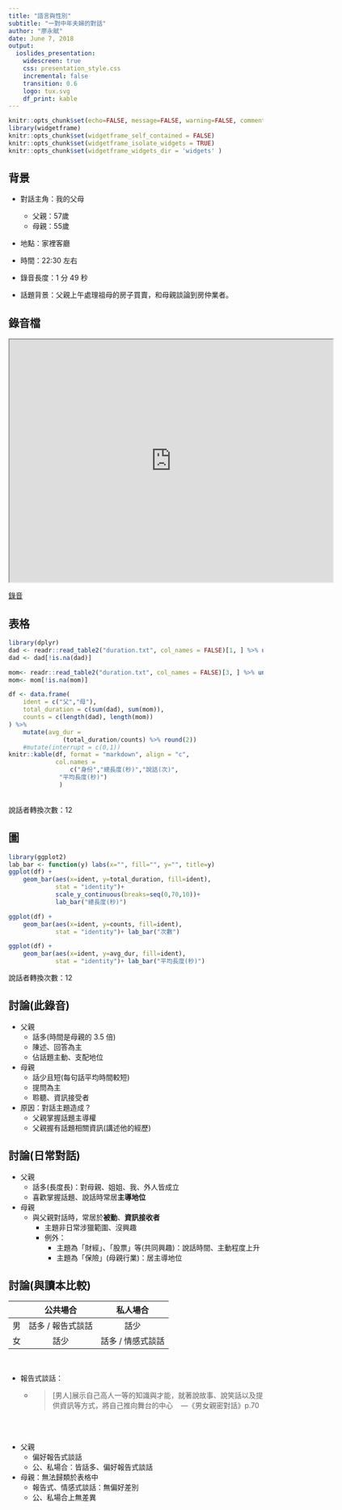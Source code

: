 ```yaml
---
title: "語言與性別"
subtitle: "一對中年夫婦的對話"
author: "廖永賦"
date: June 7, 2018
output:
  ioslides_presentation:
    widescreen: true
    css: presentation_style.css
    incremental: false
    transition: 0.6
    logo: tux.svg
    df_print: kable
---
```


```r
knitr::opts_chunk$set(echo=FALSE, message=FALSE, warning=FALSE, comment="")
library(widgetframe)
knitr::opts_chunk$set(widgetframe_self_contained = FALSE) 
knitr::opts_chunk$set(widgetframe_isolate_widgets = TRUE) 
knitr::opts_chunk$set(widgetframe_widgets_dir = 'widgets' )
```

背景
---------------------

- 對話主角：我的父母
    - 父親：57歲
    - 母親：55歲

- 地點：家裡客廳

- 時間：22:30 左右

- 錄音長度：1 分 49 秒

- 話題背景：父親上午處理祖母的房子買賣，和母親談論到房仲業者。


錄音檔
----------------------------------

<iframe src="https://drive.google.com/file/d/1rgyKmlQu0aW_5w4r6X8WVF1xqEwlAgmt/preview" width="640" height="480"></iframe>

[錄音](https://drive.google.com/file/d/1rgyKmlQu0aW_5w4r6X8WVF1xqEwlAgmt/view?usp=sharing){.small}

表格
--------------------

```r
library(dplyr)
dad <- readr::read_table2("duration.txt", col_names = FALSE)[1, ] %>% unlist() %>% unname()
dad <- dad[!is.na(dad)]

mom<- readr::read_table2("duration.txt", col_names = FALSE)[3, ] %>% unlist() %>% unname()
mom<- mom[!is.na(mom)]
```

```r
df <- data.frame(
    ident = c("父","母"),
    total_duration = c(sum(dad), sum(mom)),
    counts = c(length(dad), length(mom))
) %>% 
    mutate(avg_dur = 
               (total_duration/counts) %>% round(2))
    #mutate(interrupt = c(0,1)) 
knitr::kable(df, format = "markdown", align = "c",
             col.names =
                 c("身份","總長度(秒)","說話(次)",
              "平均長度(秒)")             
              )
```

<br>
[說話者轉換次數：12]{.grey}

圖
-------------------------------------
```r
library(ggplot2)
lab_bar <- function(y) labs(x="", fill="", y="", title=y)
ggplot(df) +
    geom_bar(aes(x=ident, y=total_duration, fill=ident), 
             stat = "identity")+ 
             scale_y_continuous(breaks=seq(0,70,10))+
             lab_bar("總長度(秒)")

ggplot(df) +
    geom_bar(aes(x=ident, y=counts, fill=ident), 
             stat = "identity")+ lab_bar("次數")

ggplot(df) +
    geom_bar(aes(x=ident, y=avg_dur, fill=ident), 
             stat = "identity")+ lab_bar("平均長度(秒)")
```

[說話者轉換次數：12]{.grey}


討論(此錄音)
---------------------------------

- 父親
    - 話多(時間是母親的 3.5 倍)
    - 陳述、回答為主
    - 佔話題主動、支配地位
- 母親
    - 話少且短(每句話平均時間較短)
    - 提問為主
    - 聆聽、資訊接受者
- 原因：對話主題造成？
    - 父親掌握話題主導權
    - 父親握有話題相關資訊(講述他的經歷)

討論(日常對話){.small}
---------------------------------

- 父親
    - 話多(長度長)：對母親、姐姐、我、外人皆成立
    - 喜歡掌握話題、說話時常居**主導地位**
- 母親
    - 與父親對話時，常居於**被動**、**資訊接收者**
        - 主題非日常涉獵範圍、沒興趣
        - 例外：
            - 主題為「財經」、「股票」等(共同興趣)：說話時間、主動程度上升
            - 主題為「保險」(母親行業)：居主導地位

討論(與讀本比較){.columns-2 .small}
---------------------------------

|    |      公共場合     |      私人場合     |
|:--:|:-----------------:|:-----------------:|
| 男 | 話多 / 報告式談話 |        話少       |
| 女 |        話少       | 話多 / 情感式談話 |

<br>

- 報告式談話：
    - > [男人]展示自己高人一等的知識與才能，就著說故事、說笑話以及提供資訊等方式，將自己推向舞台的中心 &nbsp;&nbsp;  ---《男女親密對話》p.70

<br><br>

- 父親
    - 偏好報告式談話
    - 公、私場合：皆話多、偏好報告式談話
- 母親：無法歸類於表格中
    - 報告式、情感式談話：無偏好差別
    - 公、私場合上無差異

